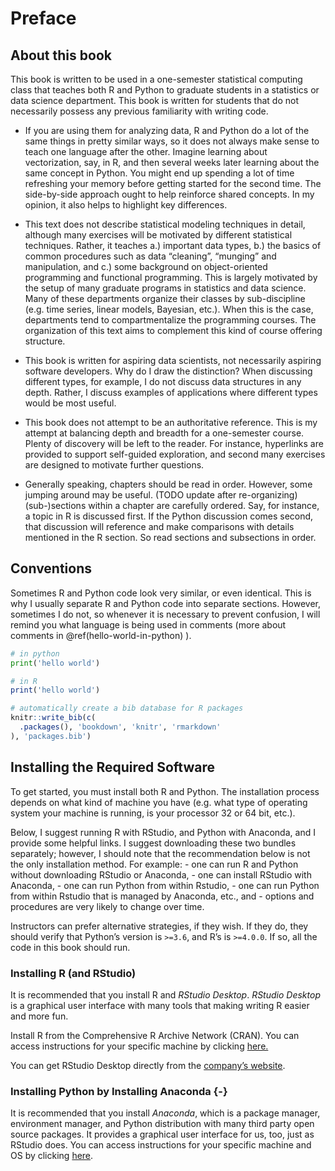 # Preface {-}

## About this book {-}

This book is written to be used in a one-semester statistical computing class that teaches both R and Python to graduate students in a statistics or data science department. This book is written for students that do not necessarily possess any previous familiarity with writing code. 

 * If you are using them for analyzing data, R and Python do a lot of the same things in pretty similar ways, so it does not always make sense to teach one language after the other. Imagine learning about vectorization, say, in R, and then several weeks later learning about the same concept in Python. You might end up spending a lot of time refreshing your memory before getting started for the second time. The side-by-side approach ought to help reinforce shared concepts. In my opinion, it also helps to highlight key differences.

 * This text does not describe statistical modeling techniques in detail, although many exercises will be motivated by different statistical techniques. Rather, it teaches a.) important data types, b.) the basics of common procedures such as data "cleaning", "munging" and manipulation, and c.) some background on object-oriented programming and functional programming. This is largely motivated by the setup of many graduate programs in statistics and data science. Many of these departments organize their classes by sub-discipline (e.g. time series, linear models, Bayesian, etc.). When this is the case, departments tend to compartmentalize the programming courses. The organization of this text aims to complement this kind of course offering structure.

 * This book is written for aspiring data scientists, not necessarily aspiring software developers. Why do I draw the distinction? When discussing different types, for example, I do not discuss data structures in any depth. Rather, I discuss examples of applications where different types would be most useful. 

 * This book does not attempt to be an authoritative reference. This is my attempt at balancing depth and breadth for a one-semester course. Plenty of discovery will be left to the reader. For instance, hyperlinks are provided to support self-guided exploration, and second many exercises are designed to motivate further questions. 

 * Generally speaking, chapters should be read in order. However, some jumping around may be useful. (TODO update after re-organizing) (sub-)sections within a chapter are carefully ordered. Say, for instance, a topic in R is discussed first. If the Python discussion comes second, that discussion will reference and make comparisons with details mentioned in the R section. So read sections and subsections in order. 

## Conventions {-}

Sometimes R and Python code look very similar, or even identical. This is why I usually separate R and Python code into separate sections. However, sometimes I do not, so whenever it is necessary to prevent confusion, I will remind you what language is being used in comments (more about comments in \@ref(hello-world-in-python) ). 

```python
# in python
print('hello world')
```


```r
# in R
print('hello world')
```



```r
# automatically create a bib database for R packages
knitr::write_bib(c(
  .packages(), 'bookdown', 'knitr', 'rmarkdown'
), 'packages.bib')
```


## Installing the Required Software {-}

To get started, you must install both R and Python. The installation process depends on what kind of machine you have (e.g. what type of operating system your machine is running, is your processor $32$ or $64$ bit, etc.).

Below, I suggest running R with RStudio, and Python with Anaconda, and I provide some helpful links. I suggest downloading these two bundles separately; however, I should note that the recommendation below is not the only installation method. For example: 
  - one can run R and Python without downloading RStudio or Anaconda,
  - one can install RStudio with Anaconda,
  - one can run Python from within Rstudio,
  - one can run Python from within Rstudio that is managed by Anaconda, etc., and
  - options and procedures are very likely to change over time. 
  
Instructors can prefer alternative strategies, if they wish. If they do, they should verify that Python's version is `>=3.6`, and R's is `>=4.0.0`. If so, all the code in this book should run. 

### Installing R (and RStudio) {-}

It is recommended that you install R and *RStudio Desktop*. *RStudio Desktop* is a graphical user interface with many tools that making writing R easier and more fun.

Install R from the Comprehensive R Archive Network (CRAN). You can access instructions for your specific machine by clicking [here.](https://cran.r-project.org/) 

You can get RStudio Desktop directly from the [company's website](https://www.rstudio.com/products/rstudio/download/#download).

### Installing Python by Installing Anaconda {-} {#installing-python-by-installing-anaconda}

It is recommended that you install *Anaconda*, which is a package manager, environment manager, and Python distribution with many third party open source packages. It provides a graphical user interface for us, too, just as RStudio does. You can access instructions for your specific machine and OS by clicking [here](https://docs.anaconda.com/anaconda/install/#).





